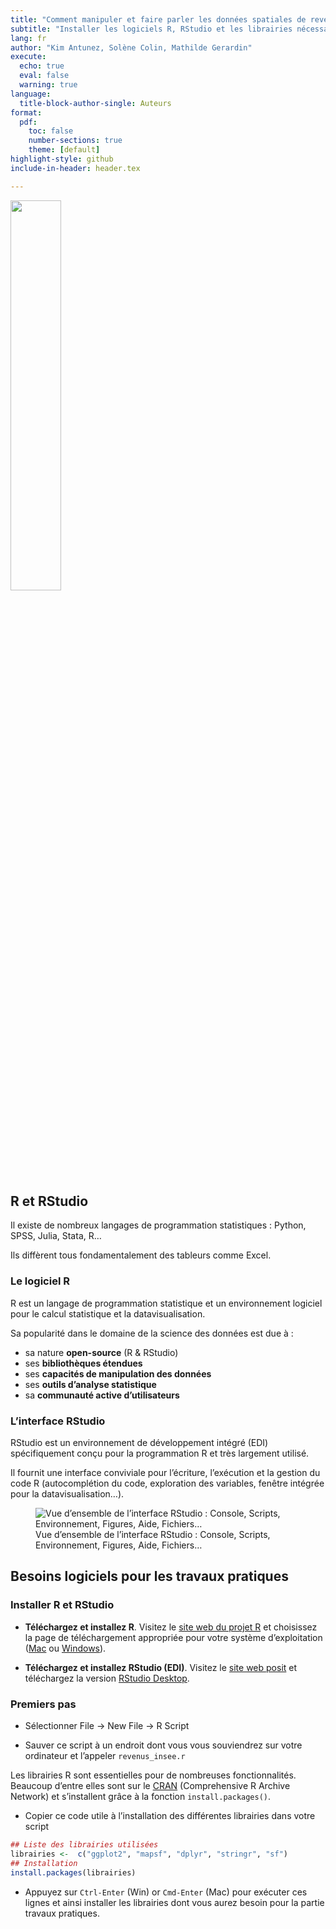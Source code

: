 ---
title: "Comment manipuler et faire parler les données spatiales de revenus diffusées par l’Insee ?"
subtitle: "Installer les logiciels R, RStudio et les librairies nécessaires"
lang: fr 
author: "Kim Antunez, Solène Colin, Mathilde Gerardin"
execute:
  echo: true
  eval: false
  warning: true
language:
  title-block-author-single: Auteurs
format:
  pdf:
    toc: false
    number-sections: true
    theme: [default]
highlight-style: github
include-in-header: header.tex

---

![](images/blois-insee-logo.png){fig-align="center" width="40%"}

## R et RStudio

Il existe de nombreux langages de programmation statistiques : Python, SPSS, Julia, Stata, R...

Ils diffèrent tous fondamentalement des tableurs comme Excel. 

### Le logiciel R

R est un langage de programmation statistique et un environnement logiciel pour le calcul statistique et la datavisualisation.

Sa popularité dans le domaine de la science des données est due à : 

- sa nature **open-source** (R & RStudio)
- ses **bibliothèques étendues**
- ses **capacités de manipulation des données**
- ses **outils d'analyse statistique**
- sa **communauté active d'utilisateurs**

### L'interface RStudio

RStudio est un environnement de développement intégré (EDI) spécifiquement conçu pour la programmation R et très largement utilisé.

Il fournit une interface conviviale pour l'écriture, l'exécution et la gestion du code R (autocomplétion du code, exploration des variables, fenêtre intégrée pour la datavisualisation...).

![Vue d'ensemble de l'interface RStudio : Console, Scripts, Environnement, Figures, Aide, Fichiers...](images/RStudio0.png)

##  Besoins logiciels pour les travaux pratiques

### Installer R et RStudio

- **Téléchargez et installez R**. Visitez le [site web du projet R](https://www.r-project.org/) et choisissez la page de téléchargement appropriée pour votre système d'exploitation ([Mac](https://cran.rstudio.com/bin/macosx/) ou [Windows](https://cran.rstudio.com/bin/windows/base/)).

- **Téléchargez et installez RStudio (EDI)**. Visitez le [site web posit](https://posit.co/) et téléchargez la version [RStudio Desktop](https://posit.co/download/rstudio-desktop/#download).


### Premiers pas

- Sélectionner File → New File → R Script 

- Sauver ce script à un endroit dont vous vous souviendrez sur votre ordinateur et l'appeler `revenus_insee.r` 


Les librairies R sont essentielles pour de nombreuses fonctionnalités. Beaucoup d'entre elles sont sur le [CRAN](https://cran.r-project.org/) (Comprehensive R Archive Network) et s'installent grâce à la fonction `install.packages()`. 

- Copier ce code utile à l'installation des différentes librairies dans votre script

```{r installPackages}
## Liste des librairies utilisées
librairies <-  c("ggplot2", "mapsf", "dplyr", "stringr", "sf")
## Installation
install.packages(librairies)
```

- Appuyez sur `Ctrl-Enter` (Win) or `Cmd-Enter` (Mac) pour exécuter ces lignes et ainsi installer les librairies dont vous aurez besoin pour la partie travaux pratiques.

